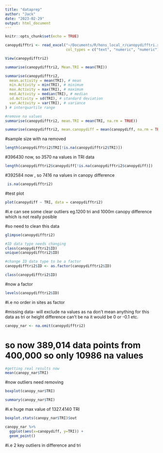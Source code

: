 ```yaml
---
title: "dataprep"
author: "Jack"
date: "2023-02-29"
output: html_document
---
```


```r
knitr::opts_chunk$set(echo = TRUE)
```

```r
canopydifftri <- read_excel("~/Documents/R/hons_local_r/canopydifftri.xlsx", 
                            col_types = c("text", "numeric", "numeric"))
```
```r
View(canopydifftri2)
```

```r
summarise(canopydifftri2, Mean.TRI = mean(TRI))
```
```r
summarise(canopydifftri2,
  mean.activity = mean(TRI), # mean
  min.Activity = min(TRI), # minimum
  max.Activity = max(TRI), # maximum
  med.Activity = median(TRI), # median
  sd.Activity = sd(TRI), # standard deviation
  var.Activity = var(TRI), # variance
) # interquartile range
```
```r
#remove na values
summarise(canopydifftri2, mean.TRI = mean(TRI, na.rm = TRUE))
```
```r
summarise(canopydifftri2, mean.canopydiff = mean(canopydiff, na.rm = TRUE))
```

#sample size with na removed 
```r
length(canopydifftri2$TRI[!is.na(canopydifftri2$TRI)])
```
#396430 now, so 3570 na values in TRI data

```r
length(canopydifftri2$canopydiff[!is.na(canopydifftri2$canopydiff)])
```

#392584 now , so 7416 na values in canopy difference



```r
 is.na(canopydifftri2)
```


#test plot
```r
plot(canopydiff ~ TRI, data = canopydifftri2)
```
#i.e can see some clear outliers eg.1200 tri and 1000m canopy difference which is not really posible 

#so need to clean this data
```r
glimpse(canopydifftri2)
```

```r
#ID data type needs changing 
class(canopydifftri2$ID)
unique(canopydifftri2$ID)

```

```r
#change ID data type to be a factor
canopydifftri2$ID <- as.factor(canopydifftri2$ID)
```
```r
class(canopydifftri2$ID)
```
#now a factor 
```r
levels(canopydifftri2$ID)
```

#i.e no order in sites as factor 

#missing data- will exclude na values as na don't mean anything for this data as tri or height difference can't be na it would be 0 or -0.1 etc.
```r
canopy_nar <- na.omit(canopydifftri2)

```
# so now 389,014 data points from 400,000 so only 10986 na values

```r
#getting real results now
mean(canopy_nar$TRI)
```

#now outliers need removing 
```r
boxplot(canopy_nar$TRI)
```
```r
summary(canopy_nar$TRI)
```
#i.e huge max value of 1327.4140 TRI

```r
boxplot.stats(canopy_nar$TRI)$out
```
```r
canopy_nar %>%
  ggplot(aes(x=canopydiff, y=TRI)) +
  geom_point()

```
#i.e 2 key outliers in difference and tri 


